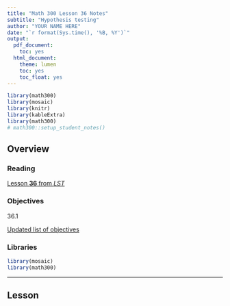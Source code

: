 ```yaml
---
title: "Math 300 Lesson 36 Notes"
subtitle: "Hypothesis testing"
author: "YOUR NAME HERE"
date: "`r format(Sys.time(), '%B, %Y')`"
output:
  pdf_document:
    toc: yes
  html_document:
    theme: lumen
    toc: yes
    toc_float: yes
---
```


```r
library(math300)
library(mosaic)
library(knitr)
library(kableExtra)
library(math300)
# math300::setup_student_notes()
```

## Overview




### Reading

[Lesson **36** from *LST*](https://dtkaplan.github.io/Math-300R/Textbook/Reading-notes-lesson-36.html)

### Objectives

36.1

[Updated list of objectives](../Objectives/Obj-lesson-36.html)

### Libraries

```r
library(mosaic)
library(math300)

```

----------

## Lesson
